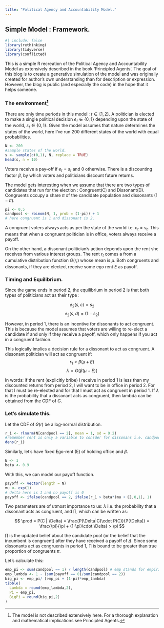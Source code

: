 ```yaml
---
title: "Political Agency and Accountability Model."
---
```


## Simple Model : Framework.

```r
#| include: false
library(rethinking)
library(tidyverse)
library(conflicted)
```

This is a simple R recreation of the Political Agency and Accountability Model as extensively described in the book 'Principled Agents'. The goal of this blog is to create a generative simulation of the model and was originally created for author's own understanding than for description or expression. However, the blog is public (and especially the code) in the hope that it helps someone.

### The environment[^1]

[^1]: The model is not described extensively here. For a thorough explanation and mathematical implications see Principled Agents.

There are only time periods in this model : $t\in \{1,2\}$. A politician is elected to make a single political decision $e_t \in \{0,1\}$ depending upon the state of the world, $s_t \in \{0,1\}$. Given the model assumes that nature determines the states of the world, here I've run 200 different states of the world with equal probabilities. 

```r
N <- 200
#sample states of the world.
s <- sample(c(0,1), N, replace = TRUE)
head(s, n = 10)
```

Voters receive a pay-off if $e_t = s_t$ and $0$ otherwise. There is a discounting factor $\beta$, by which voters and politicians discount future returns.

The model gets interesting when we assume that there are two types of candidates that run for the election : Congruent(C) and Dissonant(D). Congruents occupy a share $\pi$ of the candidate population and dissonants $(1-\pi)$.

```r
pi <- 0.5
candpool <- rbinom(N, 1, prob = (1-pi)) + 1 
# here congruent is 1 and dissonant is 2.
```

A congruent voters always acts as per the state of the world i.e. $e_t = s_t$. This means that when a congruent politician is in office, voters always receive a payoff.

On the other hand, a dissonant politician's action depends upon the rent she receives from various interest groups. The rent $r_t$ comes a from a cumulative distribution function $G(r_t)$ whose mean is $\mu$. Both congruents and dissonants, if they are elected, receive some ego rent $E$ as payoff.

### Timing and Equilibrium.

Since the game ends in period 2, the equilibrium in period 2 is that both types of politicians act as their type :

$$
e_2(s,c) = s_2
$$
$$
e_2(s,d) = (1-s_2)
$$

However, in period 1, there is an incentive for dissonants to act congruent. This is because the model assumes that voters are willing to re-elect a candidate if and only if they receive a payoff, which only happens if you act in a congruent fashion.

This logically implies a decision rule for a dissonant to act as congruent. A dissonant politician will act as congruent if:$$
r_1 < \beta(\mu+E) 
$$
$$
\lambda = G\{\beta(\mu+E)\}
$$

In words: if the rent (explicitly bribe) I receive in period 1 is less than my discounted returns from period 2, I will want to be in office in period 2. For that I must be re-elected and for that I must act as congruent in period 1. If $\lambda$ is the probability that a dissonant acts as congruent, then lambda can be obtained from the CDF of $G$.

### Let's simulate this.

Let the CDF of $G(r)$ be a log-normal distribution.

```r
r_1 <- rlnorm(N[candpool == 2], mean = 1, sd = 0.2)
#remember rent is only a variable to consder for dissonans i.e. candpool == 2
dens(r_1)
```

Similarly, let's have fixed Ego-rent (E) of holding office and $\beta$.

```r
E <- 1
beta <- 0.9
```

With this, we can model our payoff function.

```r
payoff <- vector(length = N) 
mu <- exp(1)
# delta here is 1 and no payoff is 0
payoff <- ifelse(candpool == 2, ifelse(r_1 > beta*(mu + E),0,1), 1)
```

Two parameters are of utmost importance to us: $\lambda$ i.e. the probability that a dissonant acts as congruent, and $\prod$, which can be written as:

$$
\prod = P(C | \Delta) = \frac{P(\Delta|C)\cdot P(C)}{P(\Delta)} = \frac{\pi}{\pi + (1-\pi)\cdot \Delta} > \pi
$$

$\prod$ is the updated belief about the candidate pool (or the belief that the incumbent is congruent) after they have received a payoff of $\Delta$. Since some dissonants act as congruents in period 1, $\prod$ is bound to be greater than true proportion of congruents $\pi$.

Let's calculate this:

```r
emp_pi <- sum(candpool == 1) / length(candpool) # emp stands for empirical pi. While true pi is 0.5, emp_pi may change depending upon the sample/simulation
emp_lambda <- 1 - (sum(payoff == 0)/sum(candpool == 2))
big_pi <- emp_pi/ (emp_pi + (1-pi)*emp_lambda)
tibble(
  Lambda = round(emp_lambda,2),
  Pi = emp_pi,
  BigPi = round(big_pi,2)
)
```
